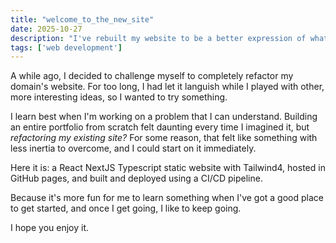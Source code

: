 ```yaml
---
title: "welcome_to_the_new_site"
date: 2025-10-27
description: "I've rebuilt my website to be a better expression of what I want it to be."
tags: ['web development']
---
```


A while ago, I decided to challenge myself to completely refactor my domain's website. For too long, I had let it languish while I played with other,
more interesting ideas, so I wanted to try something.

I learn best when I'm working on a problem that I can understand. Building an entire portfolio from scratch felt daunting every time I imagined it,
but _refactoring my existing site?_ For some reason, that felt like something with less inertia to overcome, and I could start on it immediately.

Here it is: a React NextJS Typescript static website with Tailwind4, hosted in GitHub pages, and built and deployed using a CI/CD pipeline.

Because it's more fun for me to learn something when I've got a good place to get started, and once I get going, I like to keep going.

I hope you enjoy it.